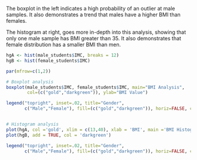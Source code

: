 The boxplot in the left indicates a high probability of an outlier at male samples. It also demonstrates a trend that males have a higher BMI than females.

The histogram at right, goes more in-depth into this analysis, showing that only one male sample has BMI greater than 35. It also demonstrates that female distribution has a smaller BMI than men.


```r
hgA <- hist(male_students$IMC, breaks = 12)
hgB <- hist(female_students$IMC)

```



```r
par(mfrow=c(1,2))

# Boxplot analysis
boxplot(male_students$IMC, female_students$IMC, main="BMI Analysis",
        col=(c("gold","darkgreen")), ylab="BMI Value")

legend("topright", inset=.02, title="Gender",
       c("Male","Female"), fill=(c("gold","darkgreen")), horiz=FALSE, cex=0.8)


# Histogram analysis
plot(hgA, col ='gold', xlim = c(13,40), xlab = 'BMI', main ='BMI Histogram')
plot(hgB, add = TRUE, col = 'darkgreen')

legend("topright", inset=.02, title="Gender",
       c("Male","Female"), fill=(c("gold","darkgreen")), horiz=FALSE, cex=0.75)
```
